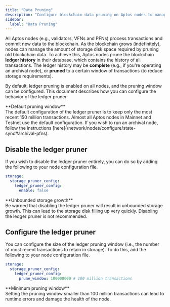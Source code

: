 ```yaml
---
title: "Data Pruning"
description: "Configure blockchain data pruning on Aptos nodes to manage storage space by controlling ledger history retention with customizable pruning windows."
sidebar:
  label: "Data Pruning"
---
```



All Aptos nodes (e.g., validators, VFNs and PFNs) process transactions and commit new data to the blockchain.
As the blockchain grows (indefinitely), nodes can manage the amount of storage disk space required by pruning old
blockchain data. To achieve this, Aptos nodes prune the blockchain **ledger history** in their database, which
contains the history of all transactions. The ledger history may be **complete** (e.g., if you're operating an archival
node), or **pruned** to a certain window of transactions (to reduce storage requirements).

By default, ledger pruning is enabled on all nodes, and the pruning window can be configured. This document
describes how you can configure the behavior of the ledger pruner.

<Aside type="tip">
  **Default pruning window**<br />
  The default configuration of the ledger pruner is to keep only the most recent 150 million transactions.
  Almost all Aptos nodes in Mainnet and Testnet use the default configuration. If you wish to run an archival
  node, follow the instructions [here](/network/nodes/configure/state-sync#archival-pfns).
</Aside>

## Disable the ledger pruner

If you wish to disable the ledger pruner entirely, you can do so by adding the following to your node
configuration file.

```yaml filename="fullnode.yaml"
storage:
  storage_pruner_config:
    ledger_pruner_config:
      enable: false
```

<Aside type="danger">
  **Unbounded storage growth**<br />
  Be warned that disabling the ledger pruner will result in unbounded storage growth. This can
  lead to the storage disk filling up very quickly. Disabling the ledger pruner is not recommended.
</Aside>

## Configure the ledger pruner

You can configure the size of the ledger pruning window (i.e., the number of most recent transactions
to retain in storage). To do this, add the following to your node configuration file.

```yaml filename="fullnode.yaml"
storage:
  storage_pruner_config:
    ledger_pruner_config:
      prune_window: 100000000 # 100 million transactions
```

<Aside type="caution">
  **Minimum pruning window**<br />
  Setting the pruning window smaller than 100 million transactions can lead to runtime errors and damage the
  health of the node.
</Aside>
